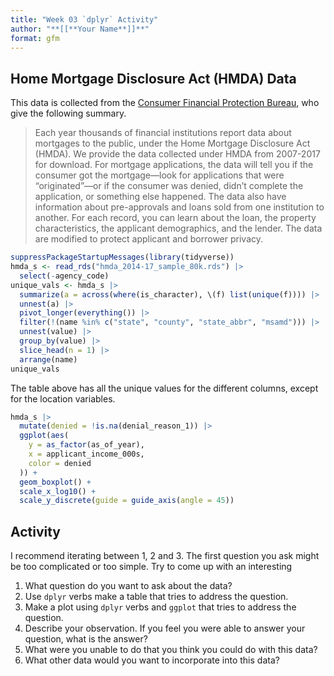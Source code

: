 ```yaml
---
title: "Week 03 `dplyr` Activity"
author: "**[[**Your Name**]]**"
format: gfm
---
```


## Home Mortgage Disclosure Act (HMDA) Data

This data is collected from the [Consumer Financial Protection Bureau](https://www.consumerfinance.gov/data-research/hmda/historic-data/?geo=nationwide&records=all-records&field_descriptions=labels), who give the following summary.

> Each year thousands of financial institutions report data about mortgages to
the public, under the Home Mortgage Disclosure Act (HMDA). We provide the data
collected under HMDA from 2007-2017 for download.
> For mortgage applications, the data will tell you if the consumer got the
mortgage—look for applications that were "originated"—or if the consumer was
denied, didn't complete the application, or something else happened. The data
also have information about pre-approvals and loans sold from one institution to
another. For each record, you can learn about the loan, the property
characteristics, the applicant demographics, and the lender. The data are
modified to protect applicant and borrower privacy.



```r
suppressPackageStartupMessages(library(tidyverse))
hmda_s <- read_rds("hmda_2014-17_sample_80k.rds") |>
  select(-agency_code)
unique_vals <- hmda_s |>
  summarize(a = across(where(is_character), \(f) list(unique(f)))) |>
  unnest(a) |>
  pivot_longer(everything()) |>
  filter(!(name %in% c("state", "county", "state_abbr", "msamd"))) |>
  unnest(value) |>
  group_by(value) |>
  slice_head(n = 1) |>
  arrange(name)
unique_vals
```

The table above has all the unique values for the different columns, except for
the location variables.




```r
hmda_s |>
  mutate(denied = !is.na(denial_reason_1)) |>
  ggplot(aes(
    y = as_factor(as_of_year),
    x = applicant_income_000s,
    color = denied
  )) +
  geom_boxplot() +
  scale_x_log10() +
  scale_y_discrete(guide = guide_axis(angle = 45))
```

## Activity

I recommend iterating between 1, 2 and 3. The first question you ask might be too complicated or too simple. Try to come up with an interesting 

1. What question do you want to ask about the data?
2. Use `dplyr` verbs make a table that tries to address the question.
3. Make a plot using `dplyr` verbs and `ggplot` that tries to address the question.
4. Describe your observation. If you feel you were able to answer your question, what is the answer?
5. What were you unable to do that you think you could do with this data?
6. What other data would you want to incorporate into this data?
